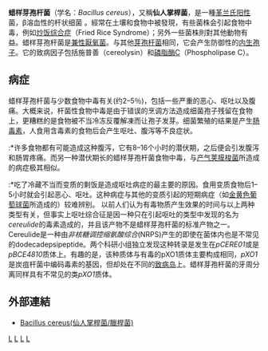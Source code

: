 {{medical}}
{{Speciesbox
| taxon = Bacillus cereus
| image = BacillusCereus.jpg
| image_caption = 蜡样芽孢杆菌在羊血[[培养基|培养基]]上
| domain = [[細菌|細菌域]] Bacteria
| binomial_authority = Frankland & Frankland， 1887
| type_strain = ATCC 14579 = CCM 2010 = BCRC (formerly CCRC) 10603 = CCUG 7414 = CIP 66.24 = DSM 31 = HAMBI 1887 = IAM 12605 = IFO (now NBRC) 15305 = JCM 2152 = LMG 6923 = NCCB 75008 = NCIMB 9373 (formerly NCDO 1771) = NCTC 2599 = NRRL B-3711 = VKM B-504
}}

'''蜡样芽孢杆菌'''（学名：''Bacillus cereus''），又稱'''仙人掌桿菌'''，是一種[[革兰氏阳性|革兰氏阳性]]菌，β溶血性的杆状细菌 。經常在土壤和食物中被發現，有些菌株会引起食物中毒，例如[[炒饭综合症|炒饭综合症]]（Fried Rice Syndrome）；另外一些菌株則對其他動物有益。蜡样芽孢杆菌是[[兼性厭氧菌|兼性厭氧菌]]。与其他[[芽孢杆菌属|芽孢杆菌]]相同，它会产生防御性的[[内生孢子|内生孢子]]。它的致病因子包括施普善（cereolysin）和[[磷脂酶C|磷脂酶C]]（Phospholipase C）。

== 病症 ==
蜡样芽孢杆菌与少数食物中毒有关(约2–5％)，包括一些严重的恶心、呕吐以及腹痛。大概来说，杆菌性食物中毒是由于错误的烹调方法造成细菌孢子残留在食物上，更糟糕的是食物被不当冷冻反覆解凍而让孢子发芽。细菌繁殖的结果是产生[[肠毒素|肠毒素]]，人食用含毒素的食物后会产生呕吐、腹泻等不良症状。
:*许多食物都有可能造成这种腹泻，它有8–16个小时的潜伏期，之后便会引发腹泻和肠胃疼痛。而另一种潜伏期长的蜡样芽孢杆菌食物中毒，与[[产气荚膜梭菌|产气荚膜梭菌]]所造成的病症极其相似。
:*吃了冷藏不当而变质的剩饭是造成呕吐病症的最主要的原因。食用变质食物后1–5小时就会引起恶心、呕吐。这种病症与其他的变质引起的短期病症（如[[金黄色葡萄球菌|金黄色葡萄球菌]]所造成的）较难辨别。
以前人们认为有毒物质产生效果的时间与以上两种类型有关，但事实上呕吐综合征是因一种只在引起呕吐的类型中发现的名为''cereulide''的毒素造成的，并且该产物不是蜡样芽孢杆菌的标准产物之一。Cereulide是一种由''非核糖调控缩氨酸综合''(NRPS)产生的即使在菌体内也是不常见的dodecadepsipeptide。两个科研小组独立发现这种转录是发生在''pCERE01''或是''pBCE4810''质体上。有趣的是，该种质体与有毒的pXO1质体主要构成相同，''pXO1''是炭疽杆菌中编码毒素的基因，但却处在不同的[[致病岛|致病岛]]上。蜡样芽孢杆菌的牙周分离同样具有不常见的类''pXO1''质体。

==外部連結==
*[http://smallcollation.blogspot.tw/2013/01/bacillus-cereus.html Bacillus cereus(仙人掌桿菌/臘桿菌)] {{Wayback|url=http://smallcollation.blogspot.tw/2013/01/bacillus-cereus.html |date=20150716120957 }}
{{reflist}}

{{Gram-positive firmicutes diseases}}
{{taxonbar}}
[[Category:食物中毒|L]]
[[Category:已测序的基因组|L]]
[[Category:芽孢桿菌屬|L]]
[[Category:革兰氏阳性菌|L]]